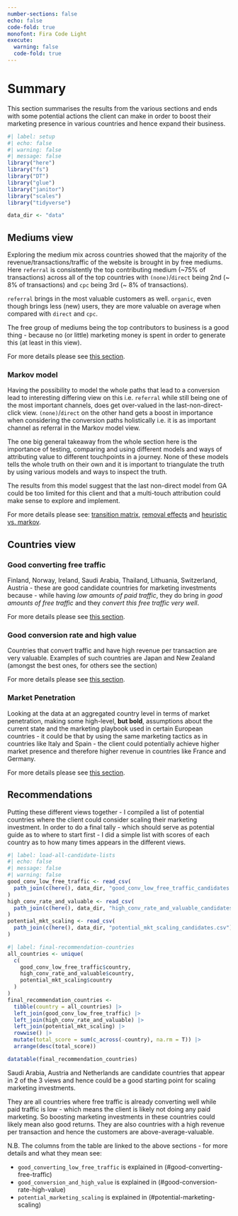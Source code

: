 ```yaml
---
number-sections: false
echo: false
code-fold: true
monofont: Fira Code Light
execute:
  warning: false
  code-fold: true
---
```


# Summary

This section summarises the results from the various sections and ends with some potential actions the client can make in order to boost their marketing presence in various countries and hence expand their business.

```r
#| label: setup
#| echo: false
#| warning: false
#| message: false
library("here")
library("fs")
library("DT")
library("glue")
library("janitor")
library("scales")
library("tidyverse")

data_dir <- "data"
```

## Mediums view

Exploring the medium mix across countries showed that the majority of the revenue/transactions/traffic of the website is brought in by free mediums. Here `referral` is consistently the top contributing medium (\~75% of transactions) across all of the top countries with `(none)`/`direct` being 2nd (\~ 8% of transactions) and `cpc` being 3rd (\~ 8% of transactions).

`referral` brings in the most valuable customers as well. `organic`, even though brings less (new) users, they are more valuable on average when compared with `direct` and `cpc`.

The free group of mediums being the top contributors to business is a good thing - because no (or little) marketing money is spent in order to generate this (at least in this view).

For more details please see [this section](country_medium.qmd#country-medium-profiles).

### Markov model

Having the possibility to model the whole paths that lead to a conversion lead to interesting differing view on this i.e. `referral` while still being one of the most important channels, does get over-valued in the last-non-direct-click view. `(none)`/`direct` on the other hand gets a boost in importance when considering the conversion paths holistically i.e. it is as important channel as referral in the Markov model view.

The one big general takeaway from the whole section here is the importance of testing, comparing and using different models and ways of attributing value to different touchpoints in a journey. None of these models tells the whole truth on their own and it is important to triangulate the truth by using various models and ways to inspect the truth.

The results from this model suggest that the last non-direct model from GA could be too limited for this client and that a multi-touch attribution could make sense to explore and implement.

For more details please see: [transition matrix](conversion_paths.qmd#transition-matrix-conclusions), [removal effects](conversion_paths.qmd#removal-effects) and [heuristic vs. markov](conversion_paths.qmd#heuristic-vs-markov).

### 

## Countries view

### Good converting free traffic {#good-converting-free-traffic}

Finland, Norway, Ireland, Saudi Arabia, Thailand, Lithuania, Switzerland, Austria - these are good candidate countries for marketing investments because - while having *low amounts of paid traffic*, they do bring in *good amounts of free traffic* and they *convert this free traffic very well*.

For more details please see [this section](country_medium.qmd#high-volume-free-traffic).

### Good conversion rate and high value {#good-conversion-rate-high-value}

Countries that convert traffic and have high revenue per transaction are very valuable. Examples of such countries are Japan and New Zealand (amongst the best ones, for others see the section)

For more details please see [this section](country.qmd#conv-rate-rev-per-transaction).

### Market Penetration {#potential-marketing-scaling}

Looking at the data at an aggregated country level in terms of market penetration, making some high-level, **but bold**, assumptions about the current state and the marketing playbook used in certain European countries - it could be that by using the same marketing tactics as in countries like Italy and Spain - the client could potentially achieve higher market presence and therefore higher revenue in countries like France and Germany.

For more details please see [this section](country.qmd#market-penetration).

## Recommendations

Putting these different views together - I compiled a list of potential countries where the client could consider scaling their marketing investment. In order to do a final tally - which should serve as potential guide as to where to start first - I did a simple list with scores of each country as to how many times appears in the different views.

```r
#| label: load-all-candidate-lists
#| echo: false
#| message: false
#| warning: false
good_conv_low_free_traffic <- read_csv(
  path_join(c(here(), data_dir, "good_conv_low_free_traffic_candidates.csv"))
)
high_conv_rate_and_valuable <- read_csv(
  path_join(c(here(), data_dir, "high_conv_rate_and_valuable_candidates.csv"))
)
potential_mkt_scaling <- read_csv(
  path_join(c(here(), data_dir, "potential_mkt_scaling_candidates.csv"))
)
```

```r
#| label: final-recommendation-countries
all_countries <- unique(
  c(
    good_conv_low_free_traffic$country,
    high_conv_rate_and_valuable$country,
    potential_mkt_scaling$country
  )
)
final_recommendation_countries <- 
  tibble(country = all_countries) |> 
  left_join(good_conv_low_free_traffic) |> 
  left_join(high_conv_rate_and_valuable) |> 
  left_join(potential_mkt_scaling) |> 
  rowwise() |> 
  mutate(total_score = sum(c_across(-country), na.rm = T)) |> 
  arrange(desc(total_score)) 

datatable(final_recommendation_countries)
```

Saudi Arabia, Austria and Netherlands are candidate countries that appear in 2 of the 3 views and hence could be a good starting point for scaling marketing investments.

They are all countries where free traffic is already converting well while paid traffic is low - which means the client is likely not doing any paid marketing. So boosting marketing investments in these countries could likely mean also good returns. They are also countries with a high revenue per transaction and hence the customers are above-average-valuable.

N.B. The columns from the table are linked to the above sections - for more details and what they mean see:

-   `good_converting_low_free_traffic` is explained in (#good-converting-free-traffic)
-   `good_conversion_and_high_value` is explained in (#good-conversion-rate-high-value)
-   `potential_marketing_scaling` is explained in (#potential-marketing-scaling)
